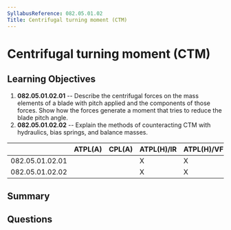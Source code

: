 ```yaml
---
SyllabusReference: 082.05.01.02
Title: Centrifugal turning moment (CTM)
---
```


# Centrifugal turning moment (CTM)

## Learning Objectives

1. **082.05.01.02.01** -- Describe the centrifugal forces on the mass elements
   of a blade with pitch applied and the components of those forces. Show how
   the forces generate a moment that tries to reduce the blade pitch angle.
2. **082.05.01.02.02** -- Explain the methods of counteracting CTM with
   hydraulics, bias springs, and balance masses.

|                 | ATPL(A) | CPL(A) | ATPL(H)/IR | ATPL(H)/VFR | CPL(H) | IR  | CBIR(A) |
| --------------- | ------- | ------ | ---------- | ----------- | ------ | --- | ------- |
| 082.05.01.02.01 |         |        | X          | X           | X      |     |         |
| 082.05.01.02.02 |         |        | X          | X           | X      |     |         |

## Summary

## Questions
